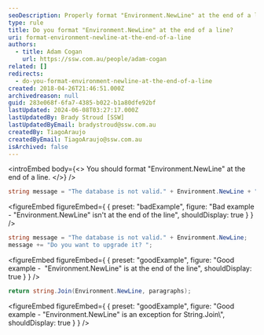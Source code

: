 ```yaml
---
seoDescription: Properly format "Environment.NewLine" at the end of a line in C# code to ensure accurate text manipulation and rendering.
type: rule
title: Do you format "Environment.NewLine" at the end of a line?
uri: format-environment-newline-at-the-end-of-a-line
authors:
  - title: Adam Cogan
    url: https://ssw.com.au/people/adam-cogan
related: []
redirects:
  - do-you-format-environment-newline-at-the-end-of-a-line
created: 2018-04-26T21:46:51.000Z
archivedreason: null
guid: 283e068f-6fa7-4385-b022-b1a80dfe92bf
lastUpdated: 2024-06-08T03:27:17.000Z
lastUpdatedBy: Brady Stroud [SSW]
lastUpdatedByEmail: bradystroud@ssw.com.au
createdBy: TiagoAraujo
createdByEmail: TiagoAraujo@ssw.com.au
isArchived: false
---
```


<introEmbed
  body={<>
You should format "Environment.NewLine" at the end of a line.
  </>}
/>
```csharp
string message = "The database is not valid." + Environment.NewLine + "Do you want to upgrade it? ";
```
<figureEmbed figureEmbed={ {
  preset: "badExample",
  figure: "Bad example - \"Environment.NewLine\" isn't at the end of the line",
  shouldDisplay: true
} } />


```csharp
string message = "The database is not valid." + Environment.NewLine;
message += "Do you want to upgrade it? ";
```
<figureEmbed figureEmbed={ {
  preset: "goodExample",
  figure: "Good example -  \"Environment.NewLine\" is at the end of the line",
  shouldDisplay: true
} } />


```csharp
return string.Join(Environment.NewLine, paragraphs);
```
<figureEmbed figureEmbed={ {
  preset: "goodExample",
  figure: "Good example - \"Environment.NewLine\" is an exception for String.Join\\",
  shouldDisplay: true
} } />
